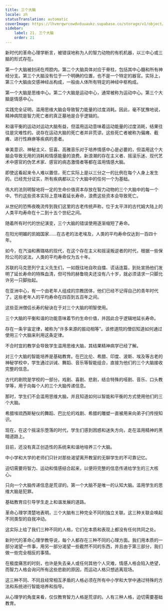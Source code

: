 ```yaml
---
title: 三个大脑
locale: zh
statusTranslation: automatic
coverImage: https://lhvmrqwrcowdvduuaukz.supabase.co/storage/v1/object/public/strapi-uploads/small_cover-educacion-fundamental.webp-2d51a7828a2b1309555be27f7e2a61a0.webp
sidebar:
    label: 21. 三个大脑
    order: 21
---
```

新时代的革命心理学断言，被错误地称为人的智力动物的有机机器，以三中心或三脑的形式存在。

第一个大脑被封闭在颅腔内。第二个大脑具体对应于脊柱，包括其中心髓和所有神经分支。第三个大脑没有位于一个明确的位置，也不是一个特定的器官。实际上，第三个大脑由交感神经丛构成，一般由人体所有特定的神经中枢构成。

第一个大脑是思维中心。第二个大脑是运动中心，通常被称为运动中心。第三个大脑是情感中心。

实践完全证明，滥用思维大脑会导致智力能量的过度消耗。因此，毫不犹豫地说，精神病院是智力死亡者的真正墓地是合乎逻辑的。

和谐平衡的运动对运动大脑有益，但滥用运动意味着运动能量的过度消耗，结果往往是灾难性的。说存在运动大脑的死亡者并非荒谬。这些死亡者被称为偏瘫、截瘫、进行性麻痹等疾病的患者。

审美意识、神秘主义、狂喜、高雅音乐对于培养情感中心是必要的，但滥用这个大脑会导致无用的消耗和情感能量的浪费。新浪潮的存在主义者、摇滚乐迷、现代艺术中感官的伪艺术家、感官的病态激情者等都在滥用情感大脑。

即使这看起来令人难以置信，死亡实际上是以三分之一的比例在每个人身上发生的。已经充分证实，所有疾病都以三个大脑中的任何一个为基础。

伟大的法则明智地将一定的生命价值资本存放在智力动物的三个大脑中的每一个中。节约这些资本实际上意味着延长寿命，浪费这些资本会导致死亡。

从世纪的恐怖夜晚流传到我们这里的古老传统声称，位于太平洋的古代姆大陆上的人类平均寿命在十二到十五个世纪之间。

随着所有时代的世纪演变，三个大脑的错误使用逐渐缩短了寿命。

在阳光明媚的凯姆国家……在古老的法老埃及，人类的平均寿命仅达到一百四十年。

如今，在汽油和赛璐珞的现代，在这个存在主义和摇滚叛逆者的时代，根据一些保险公司的说法，人类的平均寿命仅为五十年。

苏联的马克思列宁主义先生们，一如既往地自吹自擂、谎话连篇，到处宣扬他们发明了延长寿命的特殊血清，但可怜的赫鲁晓夫还没有八十岁，就必须请求一只脚允许另一只脚抬起。

在亚洲中心，有一个由老年人组成的宗教团体，他们已经不记得自己的青年时代了。这些老年人的平均寿命在四百到五百年之间。

这些亚洲僧侣长寿的秘诀在于对三个大脑的明智使用。

三个大脑的平衡和谐的功能意味着节约生命价值，并因此合乎逻辑地延长寿命。

存在一条宇宙定律，被称为“许多来源的振动相等”。该修道院的僧侣知道如何通过使用三个大脑来利用这条定律。

不合时宜的教学会导致学生滥用思维大脑，其结果精神病学已经了解。

对三个大脑的智能培养是基础教育。在巴比伦、希腊、印度、波斯、埃及等古老的神秘学校中，学生通过训诫、舞蹈、音乐等智能组合，直接为他们的三个大脑接收完整的信息。

古代的剧院是学校的一部分。戏剧、喜剧、悲剧，结合特殊的哑剧、音乐、口头教学等，用于向每个人的三个大脑传递信息。

那时，学生们不会滥用思维大脑，并且知道如何以智能和平衡的方式使用他们的三个大脑。

希腊埃琉西斯秘仪的舞蹈、巴比伦的戏剧、希腊的雕塑一直被用来向弟子们传授知识。

现在，在这个摇滚乐堕落的时代，学生们感到困惑和迷失方向，走在滥用精神的黑暗道路上。

目前，还没有真正创造性的系统来和谐地培养三个大脑。

中小学和大学的老师们只针对那些渴望离开教室的无聊学生的不可靠记忆。

迫切需要将智力、运动和情感结合起来，以便将完整的信息传递给学生的三大核心。

只向一个大脑传递信息是荒谬的。第一个大脑不是唯一的认知大脑。滥用学生的思维大脑是犯罪。

基础教育应引导学生走上和谐发展的道路。

革命心理学清楚地表明，三个大脑有三种完全不同的独立关联。这三种关联会唤起不同类型的自我冲动。

这实际上给了我们三种不同的人格，它们在本质和表现上都没有任何共同之处。

新时代的革命心理学教导说，每个人都存在三种不同的心理方面。我们用本质的一部分渴望一件事，用另一部分渴望一些截然不同的东西，并且由于第三部分，我们做一些完全相反的事情。

在极度痛苦的时刻，也许是失去亲人或任何其他个人灾难，情感人格会陷入绝望，而智力人格会询问所有这些悲剧的原因，而运动人格只想逃离现场。

这三种不同、不同且经常相互矛盾的人格必须在所有中小学和大学中通过特殊的方法和系统进行智能培养和指导。

从心理学的角度来看，仅仅教育智力人格是荒谬的。人有三种人格，迫切需要基础教育。

